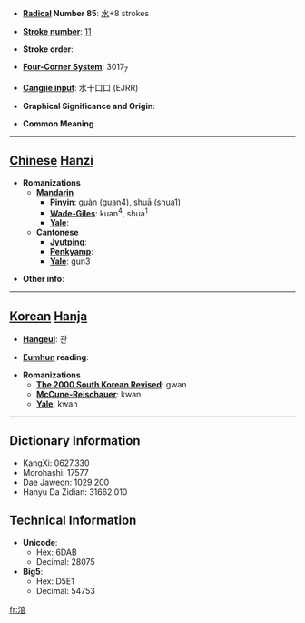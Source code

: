 * '''[[Wiktionary:Chinese radical index| Radical]] Number 85''': [[Wiktionary:Chinese radical index 水|水]]+8 strokes

* '''[[Wiktionary:Chinese total strokes index|Stroke number]]''': [[Wiktionary:Chinese total strokes index 11|11]]

* '''Stroke order''': 

* '''[[Wiktionary:Chinese four corner index|Four-Corner System]]''': 3017<sub>7</sub>

* '''[[Wiktionary:Chinese Cangjie index|Cangjie input]]''': 水十口口 (EJRR)

* '''Graphical Significance and Origin''': 

* '''Common Meaning'''

----

== [[Chinese]] [[Hanzi]] ==

* '''Romanizations'''
** '''[[Mandarin]]'''
*** '''[[Pinyin]]''': guàn (guan4), shuā (shua1)
*** '''[[Wade-Giles]]''': kuan<sup>4</sup>, shua<sup>1</sup>
*** '''[[Yale]]''': 
** '''[[Cantonese]]'''
*** '''[[Jyutping]]''':
*** '''[[Penkyamp]]''': 
*** '''[[Yale]]''': gun3

* '''Other info''': 

----

== [[Korean]] [[Hanja]] ==

* '''[[Hangeul]]''': 관

* '''[[Eumhun]] reading''': 

* '''Romanizations'''
** '''[[The 2000 South Korean Revised Romanization|The 2000 South Korean Revised]]''': gwan
** '''[[McCune-Reischauer]]''': kwan
** '''[[Yale]]''': kwan

----

== Dictionary Information ==

* KangXi: 0627.330
* Morohashi: 17577
* Dae Jaweon: 1029.200
* Hanyu Da Zidian: 31662.010

== Technical Information ==

* '''Unicode''':
** Hex: 6DAB
** Decimal: 28075
* '''Big5''':
** Hex: D5E1
** Decimal: 54753

[[fr:涫]]